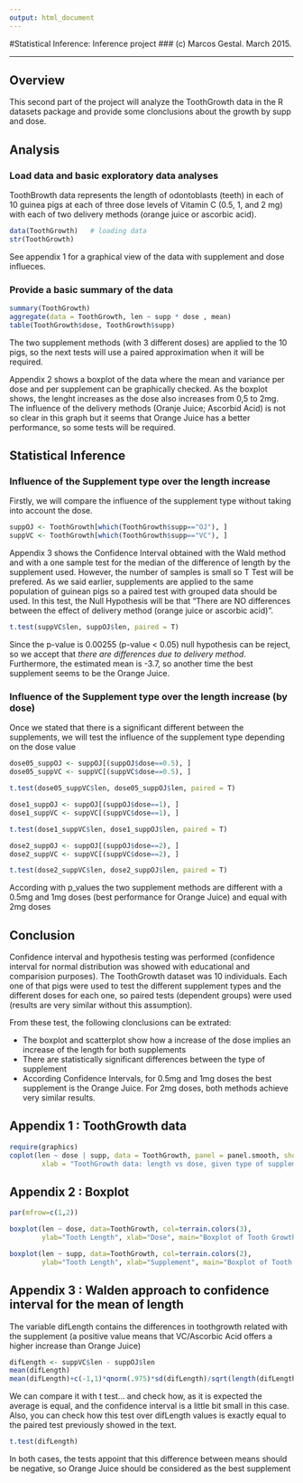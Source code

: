 ```yaml
---
output: html_document
---
```

#Statistical Inference: Inference project
### (c) Marcos Gestal. March 2015.

----

## Overview

This second part of the project will analyze the ToothGrowth data in the R datasets package and provide some clonclusions about the growth by supp and dose.

## Analysis

### Load data and basic exploratory data analyses


ToothBrowth data represents the length of odontoblasts (teeth) in each of 10 guinea pigs at each of three dose levels of Vitamin C (0.5, 1, and 2 mg) with each of two delivery methods (orange juice or ascorbic acid).

```r

data(ToothGrowth)   # loading data
str(ToothGrowth)

```
See appendix 1 for a graphical view of the data with supplement and dose influeces.


### Provide a basic summary of the data


```r
summary(ToothGrowth)
aggregate(data = ToothGrowth, len ~ supp * dose , mean)
table(ToothGrowth$dose, ToothGrowth$supp)

```

The two supplement methods (with 3 different doses) are applied to the 10 pigs, so the next tests will use a paired approximation when it will be required.

Appendix 2 shows a boxplot of the data where the mean and variance per dose and per supplement can be graphically checked. As the boxplot shows, the lenght increases as the dose also increases from 0,5 to 2mg. The influence of the delivery methods (Oranje Juice; Ascorbid Acid) is not so clear in this graph but it seems that Orange Juice has a better performance, so some tests will be required.

## Statistical Inference


### Influence of the Supplement type over the length increase

Firstly, we will compare the influence of the supplement type without taking into account the dose.

```r

suppOJ <- ToothGrowth[which(ToothGrowth$supp=="OJ"), ]
suppVC <- ToothGrowth[which(ToothGrowth$supp=="VC"), ]  

```

Appendix 3 shows the Confidence Interval obtained with the Wald method and with a one sample test for the median of the difference of length by the supplement used. However, the number of samples is small so T Test will be prefered. As we said earlier, supplements are applied to the same population of guinean pigs so a paired test with grouped data should be used. In this test, the Null Hypothesis will be that "There are NO differences between the effect of delivery method (orange juice or ascorbic acid)".

```r
t.test(suppVC$len, suppOJ$len, paired = T)
```
Since the p-value is 0.00255 (p-value <  0.05) null hypothesis can be reject, so we accept that *there are differences due to delivery method*. Furthermore, the estimated mean is -3.7, so another time the best supplement seems to be the Orange Juice.

### Influence of the Supplement type over the length increase (by dose)

Once we stated that there is a significant different between the supplements, we will test the influence of the supplement type depending on the dose value

```r

dose05_suppOJ <- suppOJ[(suppOJ$dose==0.5), ]
dose05_suppVC <- suppVC[(suppVC$dose==0.5), ]

t.test(dose05_suppVC$len, dose05_suppOJ$len, paired = T)    

dose1_suppOJ <- suppOJ[(suppOJ$dose==1), ]
dose1_suppVC <- suppVC[(suppVC$dose==1), ]

t.test(dose1_suppVC$len, dose1_suppOJ$len, paired = T)   

dose2_suppOJ <- suppOJ[(suppOJ$dose==2), ]
dose2_suppVC <- suppVC[(suppVC$dose==2), ]

t.test(dose2_suppVC$len, dose2_suppOJ$len, paired = T)   

```

According with p_values the two supplement methods are different with a 0.5mg and 1mg doses (best performance for Orange Juice) and equal with 2mg doses 


## Conclusion

Confidence interval and hypothesis testing was performed (confidence interval for normal distribution was showed with educational and comparision purposes). The ToothGrowth dataset was 10 individuals. Each one of that pigs were used to test the different supplement types and the different doses for each one, so paired tests (dependent groups) were used (results are very similar without this assumption).

From these test, the following clonclusions can be extrated:

* The boxplot and scatterplot show how a increase of the dose implies an increase of the length for both supplements
* There are statistically significant differences between the type of supplement 
* According Confidence Intervals, for 0.5mg and 1mg doses the best supplement is the Orange Juice. For 2mg doses, both methods achieve very similar results.

\newpage


## Appendix 1 : ToothGrowth data


```r

require(graphics)
coplot(len ~ dose | supp, data = ToothGrowth, panel = panel.smooth, show.given=FALSE,
        xlab = "ToothGrowth data: length vs dose, given type of supplement (OJ & VC)")

```

## Appendix 2 : Boxplot 


```r

par(mfrow=c(1,2))

boxplot(len ~ dose, data=ToothGrowth, col=terrain.colors(3),
        ylab="Tooth Length", xlab="Dose", main="Boxplot of Tooth Growth Data")

boxplot(len ~ supp, data=ToothGrowth, col=terrain.colors(2),
        ylab="Tooth Length", xlab="Supplement", main="Boxplot of Tooth Growth Data")               

```

## Appendix 3 : Walden approach to confidence interval for the mean of length   

The variable difLength contains the differences in toothgrowth related with the supplement (a positive value means that VC/Ascorbic Acid offers a higher increase than Orange Juice)

```r
difLength <- suppVC$len - suppOJ$len
mean(difLength)
mean(difLength)+c(-1,1)*qnorm(.975)*sd(difLength)/sqrt(length(difLength))  

```

We can compare it with t test... and check how, as it is expected the average is equal, and the confidence interval is a little bit small in this case. Also, you can check how this test over difLength values is exactly equal to the paired test previously showed in the text.

```r
t.test(difLength)           
```

In both cases, the tests appoint that this difference between means should be negative, so Orange Juice should be considered as the best supplement
